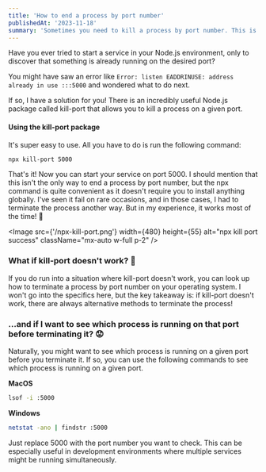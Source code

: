 ```yaml
---
title: 'How to end a process by port number'
publishedAt: '2023-11-18'
summary: 'Sometimes you need to kill a process by port number. This is how you do it.'
---
```


Have you ever tried to start a service in your Node.js environment, only to discover that something is already running on the desired port?

You might have saw an error like `Error: listen EADDRINUSE: address already in use :::5000` and wondered what to do next.

If so, I have a solution for you! There is an incredibly useful Node.js package called kill-port that allows you to kill a process on a given port.

#### Using the kill-port package

It's super easy to use. All you have to do is run the following command:

```bash
npx kill-port 5000
```

That's it! Now you can start your service on port 5000. I should mention that this isn't the only way to end a process by port number, but the npx command is quite convenient as it doesn't require you to install anything globally. I've seen it fail on rare occasions, and in those cases, I had to terminate the process another way. But in my experience, it works most of the time! 🤣

<Image
  src={'/npx-kill-port.png'}
  width={480}
  height={55}
  alt="npx kill port success"
  className="mx-auto w-full p-2"
/>


### What if kill-port doesn't work? 🤔
If you do run into a situation where kill-port doesn't work, you can look up how to terminate a process by port number on your operating system. I won't go into the specifics here, but the key takeaway is: if kill-port doesn't work, there are always alternative methods to terminate the process!

### ...and if I want to see which process is running on that port before terminating it? 😟

Naturally, you might want to see which process is running on a given port before you terminate it. If so, you can use the following commands to see which process is running on a given port.

**MacOS**

```bash
lsof -i :5000
```

**Windows**

```bash
netstat -ano | findstr :5000
```

Just replace 5000 with the port number you want to check. This can be especially useful in development environments where multiple services might be running simultaneously.
